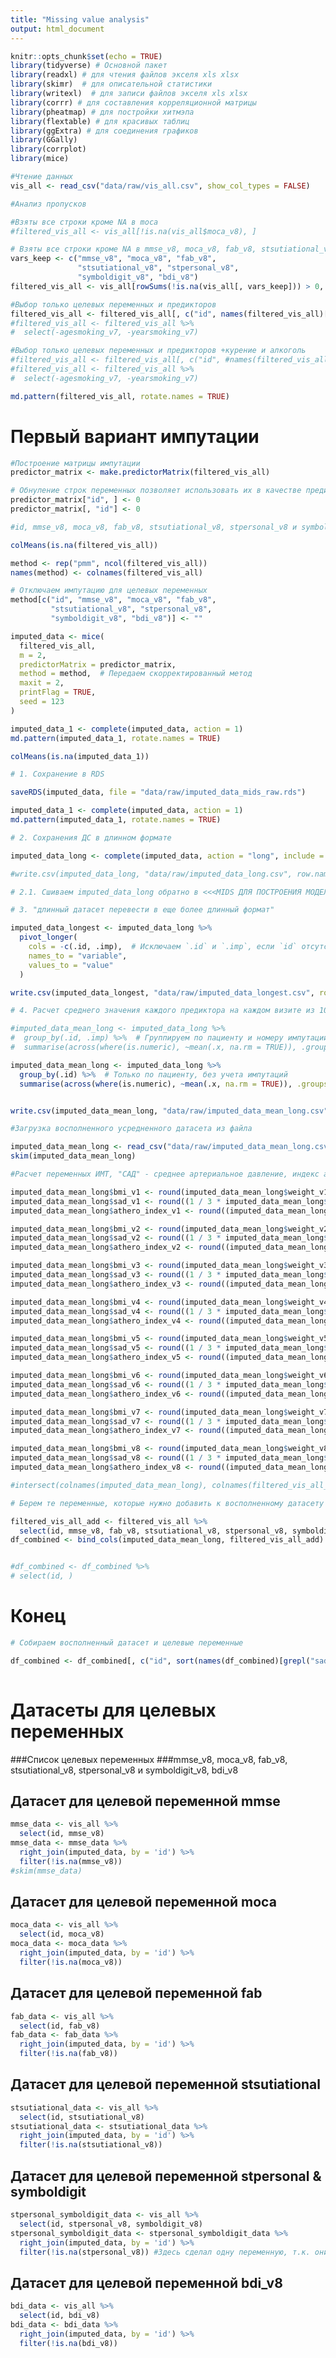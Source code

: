 ```yaml
---
title: "Missing value analysis"
output: html_document
---
```


```r
knitr::opts_chunk$set(echo = TRUE)
library(tidyverse) # Основной пакет
library(readxl) # для чтения файлов экселя xls xlsx
library(skimr)  # для описательной статистики
library(writexl)  # для записи файлов экселя xls xlsx
library(corrr) # для составления корреляционной матрицы
library(pheatmap) # для постройки хитмэпа
library(flextable) # для красивых таблиц
library(ggExtra) # для соединения графиков
library(GGally)
library(corrplot)
library(mice)
```

```r
#Чтение данных
vis_all <- read_csv("data/raw/vis_all.csv", show_col_types = FALSE)
```


```r
#Анализ пропусков

#Взяты все строки кроме NA в moca
#filtered_vis_all <- vis_all[!is.na(vis_all$moca_v8), ] 

# Взяты все строки кроме NA в mmse_v8, moca_v8, fab_v8, stsutiational_v8, stpersonal_v8 и symboldigit_v8, bdi_v8
vars_keep <- c("mmse_v8", "moca_v8", "fab_v8", 
               "stsutiational_v8", "stpersonal_v8", 
               "symboldigit_v8", "bdi_v8")
filtered_vis_all <- vis_all[rowSums(!is.na(vis_all[, vars_keep])) > 0, ]

#Выбор только целевых переменных и предикторов
filtered_vis_all <- filtered_vis_all[, c("id", names(filtered_vis_all)[grepl("height|weight|sbp|dbp|pulse|cholesterol|hdl|mmse_v8|moca_v8|fab_v8|stsutiational_v8|stpersonal_v8|symboldigit_v8|bdi_v8", names(filtered_vis_all))])] 
#filtered_vis_all <- filtered_vis_all %>%
#  select(-agesmoking_v7, -yearsmoking_v7)

#Выбор только целевых переменных и предикторов +курение и алкоголь
#filtered_vis_all <- filtered_vis_all[, c("id", #names(filtered_vis_all)[grepl("smoking_|alcohol_|height|weight|sbp|dbp|pulse|cholesterol|hdl|mmse_v8|moca_v8|fab_v8|stsutiational_v8|stpersonal_v8|symboldigit_v8|bdi_v8", #names(filtered_vis_all))])] 
#filtered_vis_all <- filtered_vis_all %>%
#  select(-agesmoking_v7, -yearsmoking_v7)

md.pattern(filtered_vis_all, rotate.names = TRUE)
```
# Первый вариант импутации

```r
#Построение матрицы импутации
predictor_matrix <- make.predictorMatrix(filtered_vis_all)

# Обнуление строк переменных позволяет использовать их в качестве предикторов, в то же время не дает восполнять в них пропуски
predictor_matrix["id", ] <- 0
predictor_matrix[, "id"] <- 0

#id, mmse_v8, moca_v8, fab_v8, stsutiational_v8, stpersonal_v8 и symboldigit_v8, bdi_v8
```

```r
colMeans(is.na(filtered_vis_all))

```


```r
method <- rep("pmm", ncol(filtered_vis_all))
names(method) <- colnames(filtered_vis_all)

# Отключаем импутацию для целевых переменных
method[c("id", "mmse_v8", "moca_v8", "fab_v8", 
         "stsutiational_v8", "stpersonal_v8", 
         "symboldigit_v8", "bdi_v8")] <- ""

imputed_data <- mice(
  filtered_vis_all,
  m = 2,
  predictorMatrix = predictor_matrix,
  method = method,  # Передаем скорректированный метод
  maxit = 2,
  printFlag = TRUE,
  seed = 123
)

```

```r
imputed_data_1 <- complete(imputed_data, action = 1)
md.pattern(imputed_data_1, rotate.names = TRUE)
```
```r
colMeans(is.na(imputed_data_1))
```


```r
# 1. Сохранение в RDS

saveRDS(imputed_data, file = "data/raw/imputed_data_mids_raw.rds")
```

```r
imputed_data_1 <- complete(imputed_data, action = 1)
md.pattern(imputed_data_1, rotate.names = TRUE)


```


```r
# 2. Сохранения ДС в длинном формате

imputed_data_long <- complete(imputed_data, action = "long", include = TRUE)

#write.csv(imputed_data_long, "data/raw/imputed_data_long.csv", row.names = FALSE)
```

```r
# 2.1. Сшиваем imputed_data_long обратно в <<<MIDS ДЛЯ ПОСТРОЕНИЯ МОДЕЛЕЙ>>>


```



```r
# 3. "длинный датасет перевести в еще более длинный формат"

imputed_data_longest <- imputed_data_long %>%
  pivot_longer(
    cols = -c(.id, .imp),  # Исключаем `.id` и `.imp`, если `id` отсутствует
    names_to = "variable",
    values_to = "value"
  )

write.csv(imputed_data_longest, "data/raw/imputed_data_longest.csv", row.names = FALSE)
```

```r
# 4. Расчет среднего значения каждого предиктора на каждом визите из 10 восполненных 

#imputed_data_mean_long <- imputed_data_long %>%
#  group_by(.id, .imp) %>%  # Группируем по пациенту и номеру импутации
#  summarise(across(where(is.numeric), ~mean(.x, na.rm = TRUE)), .groups = "drop")

imputed_data_mean_long <- imputed_data_long %>%
  group_by(.id) %>%  # Только по пациенту, без учета импутаций
  summarise(across(where(is.numeric), ~mean(.x, na.rm = TRUE)), .groups = "drop")


write.csv(imputed_data_mean_long, "data/raw/imputed_data_mean_long.csv", row.names = FALSE)
```


```r
#Загрузка восполненного усредненного датасета из файла

imputed_data_mean_long <- read_csv("data/raw/imputed_data_mean_long.csv", show_col_types = FALSE)
skim(imputed_data_mean_long)
```

```r
#Расчет переменных ИМТ, "САД" - среднее артериальное давление, индекс атерогенности

imputed_data_mean_long$bmi_v1 <- round(imputed_data_mean_long$weight_v1 / ((imputed_data_mean_long$height_v1 / 100) ^ 2), 3)
imputed_data_mean_long$sad_v1 <- round((1 / 3 * imputed_data_mean_long$sbp_v1) + (2 / 3 * imputed_data_mean_long$dbp_v1), 3)
imputed_data_mean_long$athero_index_v1 <- round((imputed_data_mean_long$cholesterol_v1 - imputed_data_mean_long$hdl_v1) / imputed_data_mean_long$hdl_v1, 3)

imputed_data_mean_long$bmi_v2 <- round(imputed_data_mean_long$weight_v2 / ((imputed_data_mean_long$height_v2 / 100) ^ 2), 3)
imputed_data_mean_long$sad_v2 <- round((1 / 3 * imputed_data_mean_long$sbp_v2) + (2 / 3 * imputed_data_mean_long$dbp_v2), 3)
imputed_data_mean_long$athero_index_v2 <- round((imputed_data_mean_long$cholesterol_v2 - imputed_data_mean_long$hdl_v2) / imputed_data_mean_long$hdl_v2, 3)

imputed_data_mean_long$bmi_v3 <- round(imputed_data_mean_long$weight_v3 / ((imputed_data_mean_long$height_v3 / 100) ^ 2), 3)
imputed_data_mean_long$sad_v3 <- round((1 / 3 * imputed_data_mean_long$sbp_v3) + (2 / 3 * imputed_data_mean_long$dbp_v3), 3)
imputed_data_mean_long$athero_index_v3 <- round((imputed_data_mean_long$cholesterol_v3 - imputed_data_mean_long$hdl_v3) / imputed_data_mean_long$hdl_v3, 3)

imputed_data_mean_long$bmi_v4 <- round(imputed_data_mean_long$weight_v4 / ((imputed_data_mean_long$height_v4 / 100) ^ 2), 3)
imputed_data_mean_long$sad_v4 <- round((1 / 3 * imputed_data_mean_long$sbp_v4) + (2 / 3 * imputed_data_mean_long$dbp_v4), 3)
imputed_data_mean_long$athero_index_v4 <- round((imputed_data_mean_long$cholesterol_v4 - imputed_data_mean_long$hdl_v4) / imputed_data_mean_long$hdl_v4, 3)

imputed_data_mean_long$bmi_v5 <- round(imputed_data_mean_long$weight_v5 / ((imputed_data_mean_long$height_v5 / 100) ^ 2), 3)
imputed_data_mean_long$sad_v5 <- round((1 / 3 * imputed_data_mean_long$sbp_v5) + (2 / 3 * imputed_data_mean_long$dbp_v5), 3)
imputed_data_mean_long$athero_index_v5 <- round((imputed_data_mean_long$cholesterol_v5 - imputed_data_mean_long$hdl_v5) / imputed_data_mean_long$hdl_v5, 3)

imputed_data_mean_long$bmi_v6 <- round(imputed_data_mean_long$weight_v6 / ((imputed_data_mean_long$height_v6 / 100) ^ 2), 3)
imputed_data_mean_long$sad_v6 <- round((1 / 3 * imputed_data_mean_long$sbp_v6) + (2 / 3 * imputed_data_mean_long$dbp_v6), 3)
imputed_data_mean_long$athero_index_v6 <- round((imputed_data_mean_long$cholesterol_v6 - imputed_data_mean_long$hdl_v6) / imputed_data_mean_long$hdl_v6, 3)

imputed_data_mean_long$bmi_v7 <- round(imputed_data_mean_long$weight_v7 / ((imputed_data_mean_long$height_v7 / 100) ^ 2), 3)
imputed_data_mean_long$sad_v7 <- round((1 / 3 * imputed_data_mean_long$sbp_v7) + (2 / 3 * imputed_data_mean_long$dbp_v7), 3)
imputed_data_mean_long$athero_index_v7 <- round((imputed_data_mean_long$cholesterol_v7 - imputed_data_mean_long$hdl_v7) / imputed_data_mean_long$hdl_v7, 3)

imputed_data_mean_long$bmi_v8 <- round(imputed_data_mean_long$weight_v8 / ((imputed_data_mean_long$height_v8 / 100) ^ 2), 3)
imputed_data_mean_long$sad_v8 <- round((1 / 3 * imputed_data_mean_long$sbp1_v8) + (2 / 3 * imputed_data_mean_long$dbp1_v8), 3)
imputed_data_mean_long$athero_index_v8 <- round((imputed_data_mean_long$cholesterol_v8 - imputed_data_mean_long$hdl_v8) / imputed_data_mean_long$hdl_v8, 3)

```

```r
#intersect(colnames(imputed_data_mean_long), colnames(filtered_vis_all_add))
```

```r
# Берем те переменные, которые нужно добавить к восполненному датасету

filtered_vis_all_add <- filtered_vis_all %>%
  select(id, mmse_v8, fab_v8, stsutiational_v8, stpersonal_v8, symboldigit_v8, bdi_v8)
df_combined <- bind_cols(imputed_data_mean_long, filtered_vis_all_add)


#df_combined <- df_combined %>%
# select(id, )
```

# Конец

```r
# Собираем восполненный датасет и целевые переменные

df_combined <- df_combined[, c("id", sort(names(df_combined)[grepl("sad|bmi|athero_index|pulse|mmse_v8|moca_v8|fab_v8|stsutiational_v8|stpersonal_v8|symboldigit_v8|bdi_v8", names(df_combined))]))]
 
```








# Датасеты для целевых переменных

###Список целевых переменных
###mmse_v8, moca_v8, fab_v8, stsutiational_v8, stpersonal_v8 и symboldigit_v8, bdi_v8

## Датасет для целевой переменной mmse

```r
mmse_data <- vis_all %>%
  select(id, mmse_v8)
mmse_data <- mmse_data %>%
  right_join(imputed_data, by = 'id') %>%
  filter(!is.na(mmse_v8)) 
#skim(mmse_data)
```

## Датасет для целевой переменной moca

```r
moca_data <- vis_all %>%
  select(id, moca_v8)
moca_data <- moca_data %>%
  right_join(imputed_data, by = 'id') %>%
  filter(!is.na(moca_v8)) 
```

## Датасет для целевой переменной fab

```r
fab_data <- vis_all %>%
  select(id, fab_v8)
fab_data <- fab_data %>%
  right_join(imputed_data, by = 'id') %>%
  filter(!is.na(fab_v8)) 
```

## Датасет для целевой переменной stsutiational

```r
stsutiational_data <- vis_all %>%
  select(id, stsutiational_v8)
stsutiational_data <- stsutiational_data %>%
  right_join(imputed_data, by = 'id') %>%
  filter(!is.na(stsutiational_v8)) 
```

## Датасет для целевой переменной stpersonal & symboldigit

```r
stpersonal_symboldigit_data <- vis_all %>%
  select(id, stpersonal_v8, symboldigit_v8)
stpersonal_symboldigit_data <- stpersonal_symboldigit_data %>%
  right_join(imputed_data, by = 'id') %>%
  filter(!is.na(stpersonal_v8)) #Здесь сделал одну переменную, т.к. они заполнены или пропущены вместе
```

## Датасет для целевой переменной bdi_v8

```r
bdi_data <- vis_all %>%
  select(id, bdi_v8)
bdi_data <- bdi_data %>%
  right_join(imputed_data, by = 'id') %>%
  filter(!is.na(bdi_v8)) 
```



